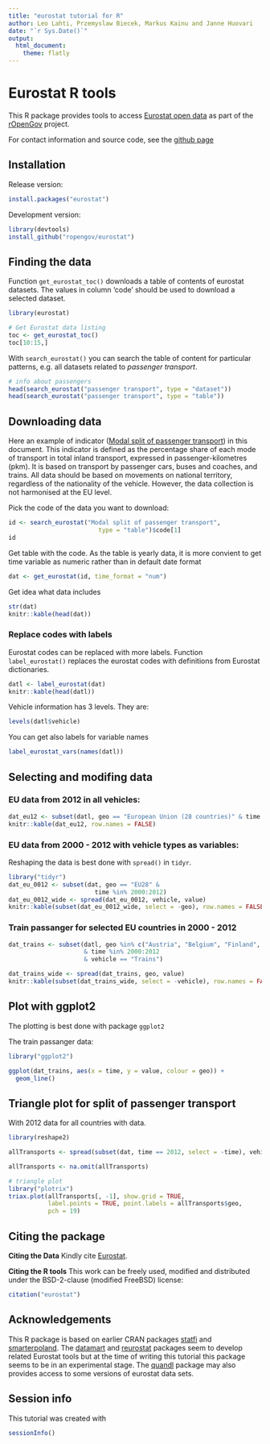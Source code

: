 ```yaml
---
title: "eurostat tutorial for R"
author: Leo Lahti, Przemyslaw Biecek, Markus Kainu and Janne Huovari
date: "`r Sys.Date()`"
output:
  html_document:
    theme: flatly
---
```

<!--
%\VignetteEngine{knitr::rmarkdown}
%\VignetteIndexEntry{eurostat Markdown Vignette}
%\usepackage[utf8]{inputenc}
-->


Eurostat R tools
===========

This R package provides tools to access [Eurostat open
data](http://ec.europa.eu/eurostat/) as part of the
[rOpenGov](http://ropengov.github.io) project.

For contact information and source code, see the [github page](https://github.com/rOpenGov/eurostat)

## Installation

Release version:

```r
install.packages("eurostat")
```

Development version:

```r
library(devtools)
install_github("ropengov/eurostat")
```

## Finding the data

Function `get_eurostat_toc()` downloads a table of contents of eurostat datasets. The values in column 'code' should be used to download a selected dataset.

```r
library(eurostat)

# Get Eurostat data listing
toc <- get_eurostat_toc()
toc[10:15,]
```

With `search_eurostat()` you can search the table of content for particular patterns, e.g. all datasets related to *passenger transport*.

```r
# info about passengers
head(search_eurostat("passenger transport", type = "dataset"))
head(search_eurostat("passenger transport", type = "table"))
```

## Downloading data 

Here an example of indicator ([Modal split of passenger transport](http://ec.europa.eu/eurostat/tgm/table.do?tab=table&init=1&plugin=1&language=en&pcode=tsdtr210)) in this document. This indicator is defined as the percentage share of each mode of transport in total inland transport, expressed in passenger-kilometres (pkm). It is based on transport by passenger cars, buses and coaches, and trains. All data should be based on movements on national territory, regardless of the nationality of the vehicle. However, the data collection is not harmonised at the EU level. 

Pick the code of the data you want to download: 
```r

id <- search_eurostat("Modal split of passenger transport", 
        	             type = "table")$code[1]
id
```

Get table with the code. As the table is yearly data, it is more
convient to get time variable as numeric rather than in default date format

```r
dat <- get_eurostat(id, time_format = "num")

```

Get idea what data includes
```r
str(dat)
knitr::kable(head(dat))
```

### Replace codes with labels

Eurostat codes can be replaced with more labels. 
Function `label_eurostat()` replaces the eurostat codes with definitions 
from Eurostat dictionaries.

```r
datl <- label_eurostat(dat)
knitr::kable(head(datl))
```

Vehicle information has 3 levels. They are:
```r
levels(datl$vehicle)
```

You can get also labels for variable names
```r

label_eurostat_vars(names(datl))
```


## Selecting and modifing data

### EU data from 2012 in all vehicles:

```r

dat_eu12 <- subset(datl, geo == "European Union (28 countries)" & time == 2012)
knitr::kable(dat_eu12, row.names = FALSE)
```

### EU data from 2000 - 2012 with vehicle types as variables:
Reshaping the data is best done with `spread()` in `tidyr`.
```r
library("tidyr")
dat_eu_0012 <- subset(dat, geo == "EU28" & 
                        time %in% 2000:2012)
dat_eu_0012_wide <- spread(dat_eu_0012, vehicle, value)
knitr::kable(subset(dat_eu_0012_wide, select = -geo), row.names = FALSE)
```

### Train passanger for selected EU countries in 2000 - 2012

```r
dat_trains <- subset(datl, geo %in% c("Austria", "Belgium", "Finland", "Sweden")
                     & time %in% 2000:2012 
                     & vehicle == "Trains")

dat_trains_wide <- spread(dat_trains, geo, value) 
knitr::kable(subset(dat_trains_wide, select = -vehicle), row.names = FALSE)
```

## Plot with ggplot2

The plotting is best done with package `ggplot2`

The train passanger data:

```r
library("ggplot2")

ggplot(dat_trains, aes(x = time, y = value, colour = geo)) +
  geom_line()
```



## Triangle plot for split of passenger transport

With 2012 data for all countries with data.

```r
library(reshape2)

allTransports <- spread(subset(dat, time == 2012, select = -time), vehicle, value)

allTransports <- na.omit(allTransports)

# triangle plot
library("plotrix")
triax.plot(allTransports[, -1], show.grid = TRUE, 
           label.points = TRUE, point.labels = allTransports$geo, 
           pch = 19)
```




## Citing the package

**Citing the Data** Kindly cite [Eurostat](http://ec.europa.eu/eurostat/). 

**Citing the R tools** This work can be freely used, modified and
distributed under the BSD-2-clause (modified FreeBSD) license:

```r
citation("eurostat")
```

## Acknowledgements

This R package is based on earlier CRAN packages [statfi](http://cran.r-project.org/web/packages/statfi/index.html) and [smarterpoland](http://cran.r-project.org/web/packages/SmarterPoland/index.html). The [datamart](http://cran.r-project.org/web/packages/datamart/index.html) and [reurostat](https://github.com/Tungurahua/reurostat) packages seem to develop related Eurostat tools but at the time of writing this tutorial this package seems to be in an experimental stage. The [quandl](http://cran.r-project.org/web/packages/Quandl/index.html) package may also provides access to some versions of eurostat data sets.


## Session info

This tutorial was created with

```r
sessionInfo()
```
